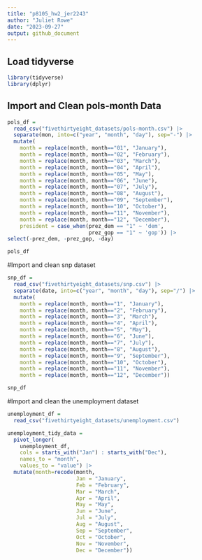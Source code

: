 ```yaml
---
title: "p8105_hw2_jer2243"
author: "Juliet Rowe"
date: "2023-09-27"
output: github_document
---
```


## Load tidyverse
```r
library(tidyverse)
library(dplyr)
```


## Import and Clean pols-month Data

```r
pols_df =
  read_csv("fivethirtyeight_datasets/pols-month.csv") |>
  separate(mon, into=c("year", "month", "day"), sep="-") |>
  mutate(
    month = replace(month, month=="01", "January"),
    month = replace(month, month=="02", "February"),
    month = replace(month, month=="03", "March"),
    month = replace(month, month=="04", "April"),
    month = replace(month, month=="05", "May"),
    month = replace(month, month=="06", "June"),
    month = replace(month, month=="07", "July"),
    month = replace(month, month=="08", "August"),
    month = replace(month, month=="09", "September"),
    month = replace(month, month=="10", "October"),
    month = replace(month, month=="11", "November"),
    month = replace(month, month=="12", "December"),
    president = case_when(prez_dem == "1" ~ 'dem',
                          prez_gop == "1" ~ 'gop')) |>
select(-prez_dem, -prez_gop, -day)

pols_df
```

#Import and clean snp dataset

```r
snp_df =
  read_csv("fivethirtyeight_datasets/snp.csv") |>
  separate(date, into=c("year", "month", "day"), sep="/") |>
  mutate(
    month = replace(month, month=="1", "January"),
    month = replace(month, month=="2", "February"),
    month = replace(month, month=="3", "March"),
    month = replace(month, month=="4", "April"),
    month = replace(month, month=="5", "May"),
    month = replace(month, month=="6", "June"),
    month = replace(month, month=="7", "July"),
    month = replace(month, month=="8", "August"),
    month = replace(month, month=="9", "September"),
    month = replace(month, month=="10", "October"),
    month = replace(month, month=="11", "November"),
    month = replace(month, month=="12", "December"))

snp_df
```

#Import and clean the unemployment dataset
```r
unemployment_df =
  read_csv("fivethirtyeight_datasets/unemployment.csv")

unemployment_tidy_data =
  pivot_longer(
    unemployment_df,
    cols = starts_with("Jan") : starts_with("Dec"),
    names_to = "month",
    values_to = "value") |>
  mutate(month=recode(month,
                      Jan = "January",
                      Feb = "February",
                      Mar = "March",
                      Apr = "April",
                      May = "May",
                      Jun = "June",
                      Jul = "July",
                      Aug = "August",
                      Sep = "September",
                      Oct = "October",
                      Nov = "November",
                      Dec = "December"))

```


